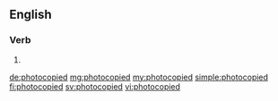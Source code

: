 ==English==

===Verb===
{{head|en|verb form}}

# {{en-past of|photocopy}}

[[de:photocopied]]
[[mg:photocopied]]
[[my:photocopied]]
[[simple:photocopied]]
[[fi:photocopied]]
[[sv:photocopied]]
[[vi:photocopied]]